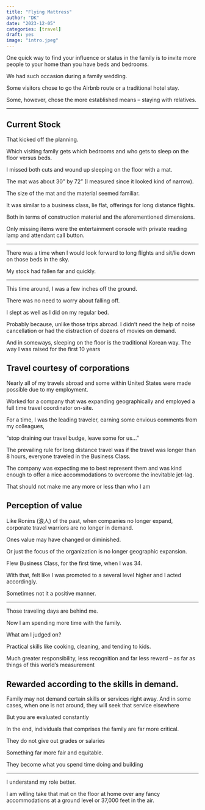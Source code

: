 ---
title: "Flying Mattress"
author: "DK"
date: "2023-12-05"
categories: [travel]
draft: yes
image: "intro.jpeg"
---

One quick way to find your influence or status in the family is to invite more people to your home than you have beds and bedrooms.

We had such occasion during a family wedding.

Some visitors chose to go the Airbnb route or a traditional hotel stay.

Some, however, chose the more established means -- staying with relatives.

------------------------------------------------------------------------

## Current Stock

That kicked off the planning.

Which visiting family gets which bedrooms and who gets to sleep on the floor versus beds.

I missed  both cuts and wound up sleeping on the floor with a mat.

The mat was about 30" by 72" (I measured since it looked kind of narrow).

The size of the mat and the material seemed familiar.

It was similar to a business class, lie flat, offerings for long distance flights.

Both in terms of construction material and the aforementioned dimensions.

Only missing items were the entertainment console with private reading lamp and attendant call button.

---

There was a time when I would look forward to long flights and sit/lie down on those beds in the sky.

My stock had fallen far and quickly.

------------------------------------------------------------------------

This time around, I was a few inches off the ground.

There was no need to worry about falling off.

I slept as well as I did on my regular bed.

Probably because, unlike those trips abroad. I didn't need the help of noise cancellation or had the distraction of dozens of movies on demand.

And in someways, sleeping on the floor is the traditional Korean way.  The way I was raised for the first 10 years

## Travel courtesy of corporations

Nearly all of my travels abroad and some within United States were made possible due to my employment.

Worked for a company that was expanding geographically and employed a full time travel coordinator on-site.

For a time, I was the leading traveler, earning some envious comments from my colleagues,

"stop draining our travel budge, leave some for us..."

The prevailing rule for long distance travel was if the travel was longer than 8 hours, everyone traveled in the Business Class.

The company was expecting me to best represent them and was kind enough to offer a nice accommodations to overcome the inevitable jet-lag.

That should not make me any more or less than who I am

## Perception of value

Like Ronins (浪人) of the past, when companies no longer expand, corporate travel warriors are no longer in demand.

Ones value may have changed or diminished.

Or just the focus of the organization is no longer geographic expansion.

Flew Business Class, for the first time, when I was 34.

With that, felt like I was promoted to a several level higher and I acted accordingly.

Sometimes not it a positive manner.

---

Those traveling days are behind me.

Now I am spending more time with the family.

What am I judged on?

Practical skills like cooking, cleaning, and tending to kids.

Much greater responsibility, less recognition and far less reward -- as far as things of this world's measurement

## Rewarded according to the skills in demand.

Family may not demand certain skills or services right away. And in some cases, when one is not around, they will seek that service elsewhere

But you are evaluated constantly

In the end, individuals that comprises the family are far more critical.

They do not give out grades or salaries

Something far more fair and equitable.

They become what you spend time doing and building

---

I understand my role better.

I am willing take that mat on the floor at home over any fancy accommodations at a ground level or 37,000 feet in the air.